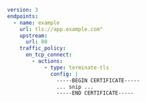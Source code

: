 ```yaml
version: 3
endpoints:
  - name: example
    url: tls://app.example.com"
    upstream:
      url: 80
    traffic_policy:
      on_tcp_connect:
        - actions:
            - type: terminate-tls
              config: |
                -----BEGIN CERTIFICATE-----
                ... snip ...
                -----END CERTIFICATE-----
```
